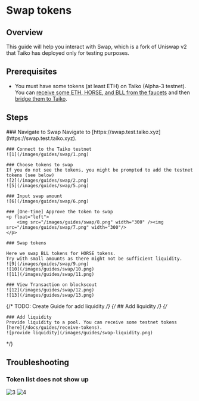 
# Swap tokens

## Overview

This guide will help you interact with Swap, which is a fork of Uniswap v2 that Taiko has deployed only for testing purposes.

## Prerequisites

- You must have some tokens (at least ETH) on Taiko (Alpha-3 testnet). You can [receive some ETH, HORSE, and BLL from the faucets](/docs/guides/receive-tokens) and then [bridge them to Taiko](/docs/guides/use-the-bridge).

## Steps

<Steps>
    ### Navigate to Swap
    Navigate to [https://swap.test.taiko.xyz](https://swap.test.taiko.xyz).

    ### Connect to the Taiko testnet
    ![1](/images/guides/swap/1.png)

    ### Choose tokens to swap
    If you do not see the tokens, you might be prompted to add the testnet tokens (see below)
    ![2](/images/guides/swap/2.png)
    ![5](/images/guides/swap/5.png)

    ### Input swap amount
    ![6](/images/guides/swap/6.png)

    ### [One-time] Approve the token to swap
    <p float="left">
        <img src="/images/guides/swap/8.png" width="300" /><img src="/images/guides/swap/7.png" width="300"/>
    </p>

    ### Swap tokens

    Here we swap BLL tokens for HORSE tokens.
    Try with small amounts as there might not be sufficient liquidity.
    ![9](/images/guides/swap/9.png)
    ![10](/images/guides/swap/10.png)
    ![11](/images/guides/swap/11.png)

    ### View Transaction on blockscout
    ![12](/images/guides/swap/12.png)
    ![13](/images/guides/swap/13.png)

</Steps>


{/* TODO: Create Guide for add liquidity */}
{/* ## Add liquidity */}
{/* <Steps>

    ### Add liquidity
    Provide liquidity to a pool. You can receive some testnet tokens [here](/docs/guides/receive-tokens).
    ![provide liquidity](/images/guides/swap-liquidity.png)

</Steps> */}

## Troubleshooting

### Token list does not show up

![3](/images/guides/swap/3.png)
![4](/images/guides/swap/4.png)
